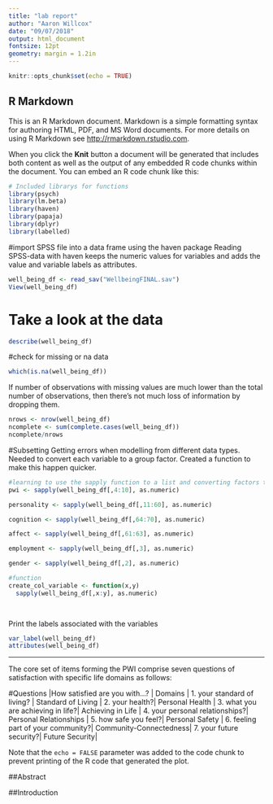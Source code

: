 ```yaml
---
title: "lab report"
author: "Aaron Willcox"
date: "09/07/2018"
output: html_document
fontsize: 12pt
geometry: margin = 1.2in
---
```


```r
knitr::opts_chunk$set(echo = TRUE)
```

## R Markdown

This is an R Markdown document. Markdown is a simple formatting syntax for authoring HTML, PDF, and MS Word documents. For more details on using R Markdown see <http://rmarkdown.rstudio.com>.

When you click the **Knit** button a document will be generated that includes both content as well as the output of any embedded R code chunks within the document. You can embed an R code chunk like this:


```r
# Included librarys for functions
library(psych)
library(lm.beta)
library(haven)
library(papaja)
library(dplyr)
library(labelled)
```

#import 
SPSS file into a data frame using the haven package
Reading SPSS-data with haven keeps the numeric values for variables and adds the value and variable labels as attributes. 

```r

well_being_df <- read_sav("WellbeingFINAL.sav")
View(well_being_df)
```

# Take a look at the data
```r
describe(well_being_df)
```

#check for missing or na data
```r
which(is.na(well_being_df))
```


If number of observations with missing values are much lower than the total number of observations, then there’s not much loss of information by dropping them. 
```r
nrows <- nrow(well_being_df)
ncomplete <- sum(complete.cases(well_being_df))
ncomplete/nrows
```


#Subsetting 
Getting errors when modelling from different data types. Needed to convert each variable to a group factor. Created a function to make this happen quicker. 

```r
#learning to use the sapply function to a list and converting factors to numeric types
pwi <- sapply(well_being_df[,4:10], as.numeric)

personality <- sapply(well_being_df[,11:60], as.numeric)

cognition <- sapply(well_being_df[,64:70], as.numeric)

affect <- sapply(well_being_df[,61:63], as.numeric)

employment <- sapply(well_being_df[,3], as.numeric)

gender <- sapply(well_being_df[,2], as.numeric)

#function
create_col_variable <- function(x,y)
  sapply(well_being_df[,x:y], as.numeric)

  
```

Print the labels associated with the variables
```r
var_label(well_being_df)
attributes(well_being_df)
```

***
The core set of items forming the PWI comprise seven questions of satisfaction with specific life domains as follows:

#Questions
|How satisfied are you with...? | Domains |
1. your standard of living? | Standard of Living |
2. your health?| Personal Health |
3. what you are achieving in life?| Achieving in Life |
4. your personal relationships?|  Personal Relationships |
5. how safe you feel?| Personal Safety |
6. feeling part of your community?| Community-Connectedness|
7. your future security?|  Future Security|



Note that the `echo = FALSE` parameter was added to the code chunk to prevent printing of the R code that generated the plot.

##Abstract

##Introduction